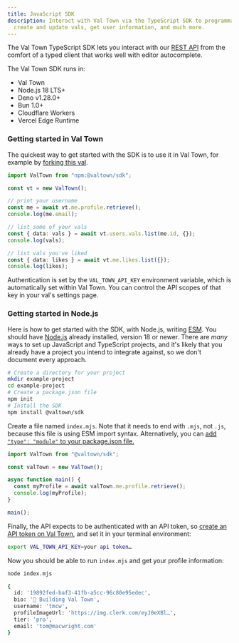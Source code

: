 ```yaml
---
title: JavaScript SDK
description: Interact with Val Town via the TypeScript SDK to programmatically
  create and update vals, get user information, and much more.
---
```



The Val Town TypeScript SDK lets you interact with our
[REST API](/api/overview) from the comfort of a typed
client that works well with editor autocomplete.

<CardGrid>
  <LinkCard
    title="Reference Docs"
    href="https://github.com/val-town/sdk/blob/main/api.md"
  />
  <LinkCard title="GitHub Repo" href="https://github.com/val-town/sdk" />
  <LinkCard
    title="NPM Package"
    href="https://www.npmjs.com/package/@valtown/sdk"
  />
</CardGrid>

The Val Town SDK runs in:

- Val Town
- Node.js 18 LTS+
- Deno v1.28.0+
- Bun 1.0+
- Cloudflare Workers
- Vercel Edge Runtime

### Getting started in Val Town

The quickest way to get started with the SDK is to use it in
Val Town, for example by [forking this val](https://www.val.town/v/stevekrouse/demoSDK).

```ts title="Using the SDK in Val Town" val
import ValTown from "npm:@valtown/sdk";

const vt = new ValTown();

// print your username
const me = await vt.me.profile.retrieve();
console.log(me.email);

// list some of your vals
const { data: vals } = await vt.users.vals.list(me.id, {});
console.log(vals);

// list vals you've liked
const { data: likes } = await vt.me.likes.list({});
console.log(likes);
```

Authentication is set by the `VAL_TOWN_API_KEY` environment
variable, which is automatically set within Val Town. You can control the
API scopes of that key in your val's settings page.

### Getting started in Node.js

Here is how to get started with the SDK,
with Node.js, writing [ESM](https://nodejs.org/api/esm.html).
You should have [Node.js](https://nodejs.org/en) already
installed, version 18 or newer.
There are _many_ ways to set up JavaScript and TypeScript
projects, and it's likely that you already have a project
you intend to integrate against, so we don't document every
approach.

```bash title="Setting up an example Node.js project"
# Create a directory for your project
mkdir example-project
cd example-project
# Create a package.json file
npm init
# Install the SDK
npm install @valtown/sdk
```

Create a file named `index.mjs`. Note that it needs to end
with `.mjs`, not `.js`, because this file is using ESM import
syntax. Alternatively, you can [add `"type": "module"` to your package.json file.](https://nodejs.org/api/esm.html#enabling)

```ts title="index.mjs"
import ValTown from "@valtown/sdk";

const valTown = new ValTown();

async function main() {
  const myProfile = await valTown.me.profile.retrieve();
  console.log(myProfile);
}

main();
```

Finally, the API expects to be authenticated with an API
token, so [create an API token on Val Town](https://www.val.town/settings/api), and set it in your
terminal environment:

```bash title="Setting your Val Town API Token"
export VAL_TOWN_API_KEY=your api token…
```

Now you should be able to run `index.mjs` and get your profile
information:

```bash title="Running index.mjs and getting profile information"
node index.mjs

{
  id: '19892fed-baf3-41fb-a5cc-96c80e95edec',
  bio: '👷 Building Val Town',
  username: 'tmcw',
  profileImageUrl: 'https://img.clerk.com/eyJ0eXBl…',
  tier: 'pro',
  email: 'tom@macwright.com'
}
```
